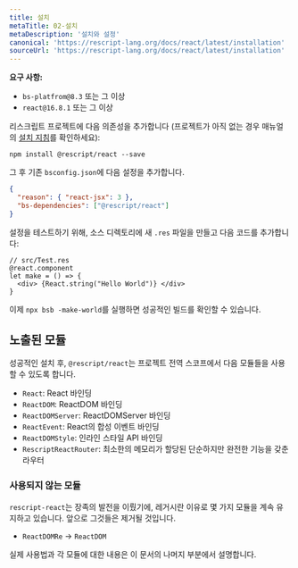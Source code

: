 ```yaml
---
title: 설치
metaTitle: 02-설치
metaDescription: '설치와 설정'
canonical: 'https://rescript-lang.org/docs/react/latest/installation'
sourceUrl: 'https://rescript-lang.org/docs/react/latest/installation'
---
```


**요구 사항:**

- `bs-platfrom@8.3` 또는 그 이상
- `react@16.8.1` 또는 그 이상

리스크립트 프로젝트에 다음 의존성을 추가합니다 (프로젝트가 아직 없는 경우 매뉴얼의 [설치 지침](/docs/manual/latest/installation)를 확인하세요):

```
npm install @rescript/react --save
```

그 후 기존 `bsconfig.json`에 다음 설정을 추가합니다.

```json
{
  "reason": { "react-jsx": 3 },
  "bs-dependencies": ["@rescript/react"]
}
```

설정을 테스트하기 위해, 소스 디렉토리에 새 `.res` 파일을 만들고 다음 코드를 추가합니다:

```reason
// src/Test.res
@react.component
let make = () => {
  <div> {React.string("Hello World")} </div>
}
```

이제 `npx bsb -make-world`를 실행하면 성공적인 빌드를 확인할 수 있습니다.

## 노출된 모듈

성공적인 설치 후, `@rescript/react`는 프로젝트 전역 스코프에서 다음 모듈들을 사용할 수 있도록 합니다.

- `React`: React 바인딩
- `ReactDOM`: ReactDOM 바인딩
- `ReactDOMServer`: ReactDOMServer 바인딩
- `ReactEvent`: React의 합성 이벤트 바인딩
- `ReactDOMStyle`: 인라인 스타일 API 바인딩
- `RescriptReactRouter`: 최소한의 메모리가 할당된 단순하지만 완전한 기능을 갖춘 라우터

### 사용되지 않는 모듈

`rescript-react`는 장족의 발전을 이뤘기에, 레거시란 이유로 몇 가지 모듈을 계속 유지하고 있습니다. 앞으로 그것들은 제거될 것입니다.

- `ReactDOMRe` -> `ReactDOM`

실제 사용법과 각 모듈에 대한 내용은 이 문서의 나머지 부분에서 설명합니다.